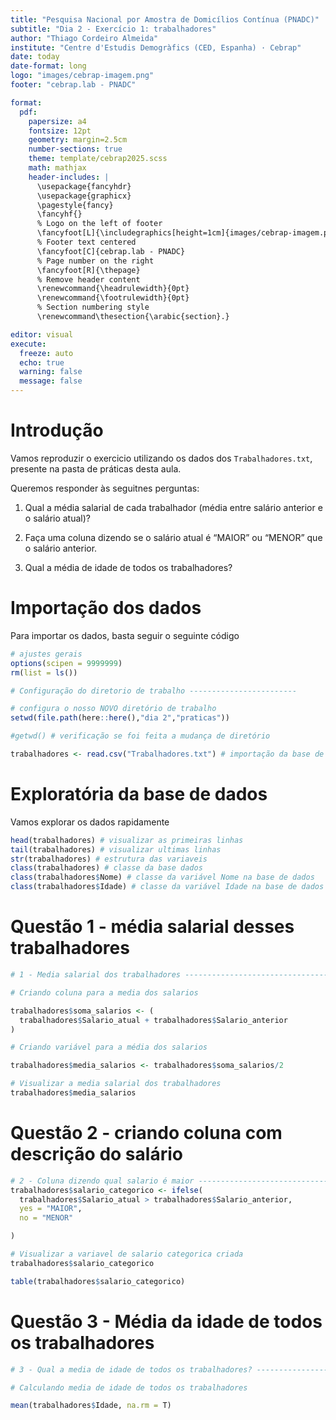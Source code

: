 ```yaml
---
title: "Pesquisa Nacional por Amostra de Domicílios Contínua (PNADC)"
subtitle: "Dia 2 - Exercício 1: trabalhadores"
author: "Thiago Cordeiro Almeida"
institute: "Centre d'Estudis Demogràfics (CED, Espanha) · Cebrap"
date: today
date-format: long
logo: "images/cebrap-imagem.png"
footer: "cebrap.lab - PNADC"

format:
  pdf:
    papersize: a4
    fontsize: 12pt
    geometry: margin=2.5cm
    number-sections: true
    theme: template/cebrap2025.scss
    math: mathjax
    header-includes: |
      \usepackage{fancyhdr}
      \usepackage{graphicx}
      \pagestyle{fancy}
      \fancyhf{}
      % Logo on the left of footer
      \fancyfoot[L]{\includegraphics[height=1cm]{images/cebrap-imagem.png}}
      % Footer text centered
      \fancyfoot[C]{cebrap.lab - PNADC}
      % Page number on the right
      \fancyfoot[R]{\thepage}
      % Remove header content
      \renewcommand{\headrulewidth}{0pt}
      \renewcommand{\footrulewidth}{0pt}
      % Section numbering style
      \renewcommand\thesection{\arabic{section}.}

editor: visual
execute:
  freeze: auto
  echo: true
  warning: false
  message: false
---
```


# Introdução

Vamos reproduzir o exercicio utilizando os dados dos `Trabalhadores.txt`, presente na pasta de práticas desta aula.

Queremos responder às seguitnes perguntas:

1.  Qual a média salarial de cada trabalhador (média entre salário anterior e o salário atual)?

2.  Faça uma coluna dizendo se o salário atual é “MAIOR” ou “MENOR” que o salário anterior.

3.  Qual a média de idade de todos os trabalhadores?

# Importação dos dados

Para importar os dados, basta seguir o seguinte código

```r

# ajustes gerais
options(scipen = 9999999)
rm(list = ls())

# Configuração do diretorio de trabalho ------------------------

# configura o nosso NOVO diretório de trabalho
setwd(file.path(here::here(),"dia 2","praticas")) 

#getwd() # verificação se foi feita a mudança de diretório

trabalhadores <- read.csv("Trabalhadores.txt") # importação da base de dados

```

# Exploratória da base de dados

Vamos explorar os dados rapidamente

```r
head(trabalhadores) # visualizar as primeiras linhas
tail(trabalhadores) # visualizar ultimas linhas
str(trabalhadores) # estrutura das variaveis
class(trabalhadores) # classe da base dados
class(trabalhadores$Nome) # classe da variável Nome na base de dados
class(trabalhadores$Idade) # classe da variável Idade na base de dados
```

# Questão 1 - média salarial desses trabalhadores

```r
# 1 - Media salarial dos trabalhadores ------------------------------------

# Criando coluna para a media dos salarios

trabalhadores$soma_salarios <- (
  trabalhadores$Salario_atual + trabalhadores$Salario_anterior
)

# Criando variável para a média dos salarios

trabalhadores$media_salarios <- trabalhadores$soma_salarios/2

# Visualizar a media salarial dos trabalhadores
trabalhadores$media_salarios
```

# Questão 2 - criando coluna com descrição do salário

```r

# 2 - Coluna dizendo qual salario é maior ---------------------------------
trabalhadores$salario_categorico <- ifelse(
  trabalhadores$Salario_atual > trabalhadores$Salario_anterior,
  yes = "MAIOR",
  no = "MENOR"

)

# Visualizar a variavel de salario categorica criada
trabalhadores$salario_categorico

table(trabalhadores$salario_categorico)
```

# Questão 3 - Média da idade de todos os trabalhadores

```r

# 3 - Qual a media de idade de todos os trabalhadores? --------------------

# Calculando media de idade de todos os trabalhadores

mean(trabalhadores$Idade, na.rm = T)
```
